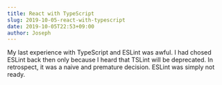 ```yaml
---
title: React with TypeScript
slug: 2019-10-05-react-with-typescript
date: 2019-10-05T22:53+09:00
author: Joseph
---
```


My last experience with TypeScript and ESLint was awful. I had chosed ESLint back then only because I heard that TSLint will be deprecated. In retrospect, it was a naive and premature decision. ESLint was simply not ready.
